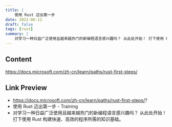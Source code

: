 ```yaml
---
title: |
    使用 Rust 迈出第一步
date: 2022-06-11
draft: false
tags: [rust]
summary: |
    对学习一种日益广泛使用且越来越热门的新编程语言感兴趣吗？ 从此处开始！ 打下使用 Rust 构建快速、高效的程序所需的知识基础。
---
```


## Content

https://docs.microsoft.com/zh-cn/learn/paths/rust-first-steps/

## Link Preview

- https://docs.microsoft.com/zh-cn/learn/paths/rust-first-steps/?
- 使用 Rust 迈出第一步 - Training
- 对学习一种日益广泛使用且越来越热门的新编程语言感兴趣吗？ 从此处开始！ 打下使用 Rust 构建快速、高效的程序所需的知识基础。
